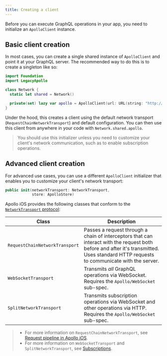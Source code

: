 ```yaml
---
title: Creating a client
---
```


Before you can execute GraphQL operations in your app, you need to initialize an `ApolloClient` instance.

## Basic client creation

In most cases, you can create a single shared instance of `ApolloClient` and point it at your GraphQL server. The recommended way to do this is to create a singleton like so:

```swift
import Foundation
import LegacyApollo

class Network {
  static let shared = Network()

  private(set) lazy var apollo = ApolloClient(url: URL(string: "http://localhost:4000/graphql")!)
}
```

Under the hood, this creates a client using the default network transport (`RequestChainNetworkTransport`) and default configuration. You can then use this client from anywhere in your code with `Network.shared.apollo`.

> You should use this initializer unless you need to customize your client's network communication, such as to enable subscription operations.

## Advanced client creation

For advanced use cases, you can use a different `ApolloClient` initializer that enables you to customize your client's network transport:

```swift
public init(networkTransport: NetworkTransport,
            store: ApolloStore)
```

Apollo iOS provides the following classes that conform to the [`NetworkTransport` protocol](https://github.com/apollographql/apollo-ios/blob/main/Sources/Apollo/NetworkTransport.swift):

| Class | Description |
|-------|-------------|
| `RequestChainNetworkTransport` | Passes a request through a chain of interceptors that can interact with the request both before and after it's transmitted. Uses standard HTTP requests to communicate with the server. |
| `WebSocketTransport` | Transmits _all_ GraphQL operations via WebSocket. Requires the `Apollo/WebSocket` sub-spec. |
| `SplitNetworkTransport` | Transmits subscription operations via WebSocket and other operations via HTTP. Requires the `Apollo/WebSocket` sub-spec. |

> * For more information on `RequestChainNetworkTransport`, see [Request pipeline in Apollo iOS](./request-pipeline/).
> * For more information on `WebSocketTransport` and `SplitNetworkTransport`, see [Subscriptions](./subscriptions/).
